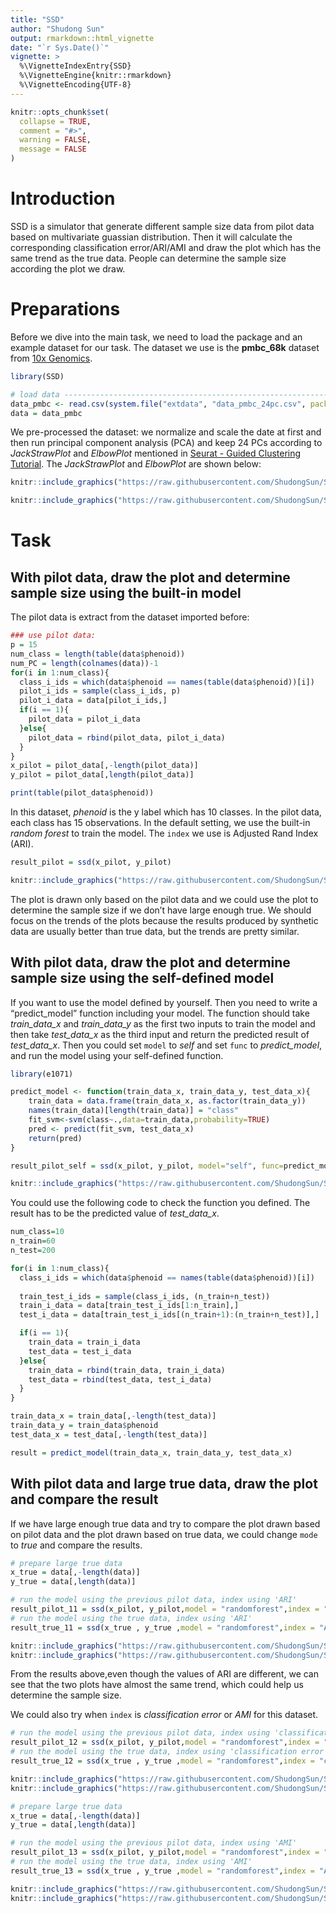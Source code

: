 ```yaml
---
title: "SSD"
author: "Shudong Sun"
output: rmarkdown::html_vignette
date: "`r Sys.Date()`"
vignette: >
  %\VignetteIndexEntry{SSD}
  %\VignetteEngine{knitr::rmarkdown}
  %\VignetteEncoding{UTF-8}
---
```


```r
knitr::opts_chunk$set(
  collapse = TRUE,
  comment = "#>",
  warning = FALSE,
  message = FALSE
)
```

# Introduction

SSD is a simulator that generate different sample size data from pilot data based on multivariate guassian distribution. Then it will calculate the corresponding classification error/ARI/AMI and draw the plot which has the same trend as the true data. People can determine the sample size according the plot we draw.



# Preparations
Before we dive into the main task, we need to load the package and an example dataset for our task. The dataset we use is the **pmbc_68k** dataset from [10x Genomics](https://www.10xgenomics.com/resources/datasets/fresh-68-k-pbm-cs-donor-a-1-standard-1-1-0).
```r
library(SSD)

# load data -----------------------------------------------------------------------------
data_pmbc <- read.csv(system.file("extdata", "data_pmbc_24pc.csv", package = "SSD"),row.names=1)
data = data_pmbc
```
We pre-processed the dataset: we normalize and scale the date at first and then run principal component analysis (PCA) and keep 24 PCs according to *JackStrawPlot* and *ElbowPlot* mentioned in [Seurat - Guided Clustering Tutorial](https://satijalab.org/seurat/articles/pbmc3k_tutorial.html). The *JackStrawPlot* and *ElbowPlot* are shown below:
```r
knitr::include_graphics("https://raw.githubusercontent.com/ShudongSun/SampleSizeDetermination/main/vignettes/pmbc_jackstrawplot.jpeg")
```
```r
knitr::include_graphics("https://raw.githubusercontent.com/ShudongSun/SampleSizeDetermination/main/vignettes/pmbc_elbowplot.jpeg")
```

# Task
## With pilot data, draw the plot and determine sample size using the built-in model

The pilot data is extract from the dataset imported before:
```r
### use pilot data:
p = 15
num_class = length(table(data$phenoid))
num_PC = length(colnames(data))-1
for(i in 1:num_class){
  class_i_ids = which(data$phenoid == names(table(data$phenoid))[i])
  pilot_i_ids = sample(class_i_ids, p)
  pilot_i_data = data[pilot_i_ids,]
  if(i == 1){
    pilot_data = pilot_i_data
  }else{
    pilot_data = rbind(pilot_data, pilot_i_data)
  }
}
x_pilot = pilot_data[,-length(pilot_data)]
y_pilot = pilot_data[,length(pilot_data)]

print(table(pilot_data$phenoid))
```
In this dataset, *phenoid* is the y label which has 10 classes. In the pilot data, each class has 15 observations.
In the default setting, we use the built-in *random forest* to train the model. The `index` we use is Adjusted Rand Index (ARI).
```r
result_pilot = ssd(x_pilot, y_pilot)
```
```r
knitr::include_graphics("https://raw.githubusercontent.com/ShudongSun/SampleSizeDetermination/main/vignettes/1-1.jpeg")
```
The plot is drawn only based on the pilot data and we could use the plot to determine the sample size if we don't have large enough true. We should focus on the trends of the plots because the results produced by synthetic data are usually better than true data, but the trends are pretty similar.


## With pilot data, draw the plot and determine sample size using the self-defined model
If you want to use the model defined by yourself. Then you need to write a "predict_model" function including your model. The function should take *train_data_x* and *train_data_y* as the first two inputs to train the model and then take *test_data_x* as the third input and return the predicted result of *test_data_x*. Then you could set `model` to *self* and set `func` to *predict_model*, and run the model using your self-defined function.
```r
library(e1071)

predict_model <- function(train_data_x, train_data_y, test_data_x){
    train_data = data.frame(train_data_x, as.factor(train_data_y))
    names(train_data)[length(train_data)] = "class"
    fit_svm<-svm(class~.,data=train_data,probability=TRUE)
    pred <- predict(fit_svm, test_data_x)
    return(pred)
}
```
```r
result_pilot_self = ssd(x_pilot, y_pilot, model="self", func=predict_model)
```
```r
knitr::include_graphics("https://raw.githubusercontent.com/ShudongSun/SampleSizeDetermination/main/vignettes/2-1.jpeg")
```

You could use the following code to check the function you defined. The result has to be the predicted value of *test_data_x*.
```r
num_class=10
n_train=60
n_test=200

for(i in 1:num_class){
  class_i_ids = which(data$phenoid == names(table(data$phenoid))[i])
  
  train_test_i_ids = sample(class_i_ids, (n_train+n_test))
  train_i_data = data[train_test_i_ids[1:n_train],]
  test_i_data = data[train_test_i_ids[(n_train+1):(n_train+n_test)],]

  if(i == 1){
    train_data = train_i_data
    test_data = test_i_data
  }else{
    train_data = rbind(train_data, train_i_data)
    test_data = rbind(test_data, test_i_data)
  }
}

train_data_x = train_data[,-length(test_data)]
train_data_y = train_data$phenoid
test_data_x = test_data[,-length(test_data)]

result = predict_model(train_data_x, train_data_y, test_data_x)

```


## With pilot data and large true data, draw the plot and compare the result
If we have large enough true data and try to compare the plot drawn based on pilot data and the plot drawn based on true data, we could change `mode` to *true* and compare the results.
```r
# prepare large true data
x_true = data[,-length(data)]
y_true = data[,length(data)]

# run the model using the previous pilot data, index using 'ARI'
result_pilot_11 = ssd(x_pilot, y_pilot,model = "randomforest",index = "ARI",n_train_list=seq(from=30, to=600,by=30))
# run the model using the true data, index using 'ARI'
result_true_11 = ssd(x_true , y_true ,model = "randomforest",index = "ARI",n_train_list=seq(from=30, to=600,by=30), mode="true")
```
```r
knitr::include_graphics("https://raw.githubusercontent.com/ShudongSun/SampleSizeDetermination/main/vignettes/3-3.png")
knitr::include_graphics("https://raw.githubusercontent.com/ShudongSun/SampleSizeDetermination/main/vignettes/3-4.png")
```
From the results above,even though the values of ARI are different, we can see that the two plots have almost the same trend, which could help us determine the sample size.

We could also try when `index` is *classification error* or *AMI* for this dataset.

```r
# run the model using the previous pilot data, index using 'classification error'
result_pilot_12 = ssd(x_pilot, y_pilot,model = "randomforest",index = "classification error",n_train_list=seq(from=30, to=600,by=30))
# run the model using the true data, index using 'classification error'
result_true_12 = ssd(x_true , y_true ,model = "randomforest",index = "classification error",n_train_list=seq(from=30, to=600,by=30), mode="true")
```
```r
knitr::include_graphics("https://raw.githubusercontent.com/ShudongSun/SampleSizeDetermination/main/vignettes/3-1.png")
knitr::include_graphics("https://raw.githubusercontent.com/ShudongSun/SampleSizeDetermination/main/vignettes/3-2.png")
```

```r
# prepare large true data
x_true = data[,-length(data)]
y_true = data[,length(data)]

# run the model using the previous pilot data, index using 'AMI'
result_pilot_13 = ssd(x_pilot, y_pilot,model = "randomforest",index = "AMI",n_train_list=seq(from=30, to=600,by=30))
# run the model using the true data, index using 'AMI'
result_true_13 = ssd(x_true , y_true ,model = "randomforest",index = "AMI",n_train_list=seq(from=30, to=600,by=30), mode="true")
```
```r
knitr::include_graphics("https://raw.githubusercontent.com/ShudongSun/SampleSizeDetermination/main/vignettes/3-5.png")
knitr::include_graphics("https://raw.githubusercontent.com/ShudongSun/SampleSizeDetermination/main/vignettes/3-6.png")
```
